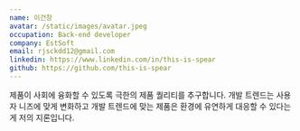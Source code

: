 ```yaml
---
name: 이건창
avatar: /static/images/avatar.jpeg
occupation: Back-end developer
company: EstSoft
email: rjsckdd12@gmail.com
linkedin: https://www.linkedin.com/in/this-is-spear
github: https://github.com/this-is-spear
---
```


제품이 사회에 융화할 수 있도록 극한의 제품 퀄리티를 추구합니다.
개발 트렌드는 사용자 니즈에 맞게 변화하고 개발 트렌드에 맞는 제품은 환경에 유연하게 대응할 수 있다는 게 저의 지론입니다.
